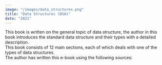 ```yaml
---
image: "/images/data_structures.png"
title: "Data Structures (DSA)"
date: "2021"
---
```


This book is written on the general topic of data structure, the author in this book introduces the standard data structure and their types with a detailed description. <br />
This book consists of 12 main sections, each of which deals with one of the types of data structures. <br />
The author has written this e-book using the following sources:
